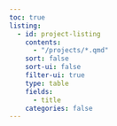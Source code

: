 ```yaml
---
toc: true
listing:
  - id: project-listing
    contents:
      - "/projects/*.qmd"
    sort: false
    sort-ui: false
    filter-ui: true
    type: table
    fields:
      - title
    categories: false
---
```


:::project-listing
:::